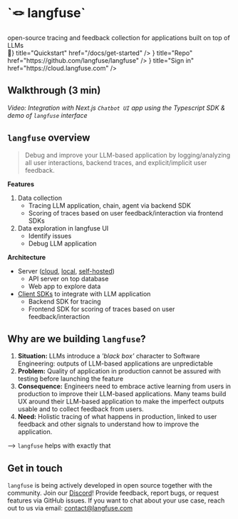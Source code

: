 
<h1 style={{ marginTop: "100px" }}>`🪢 langfuse`</h1>
<span
  style={{
    display: "block",
    fontSize: "1.5rem",
    textAlign: "center",
  }}
>
  open-source tracing and feedback collection for applications built on top of
  LLMs
</span>

<div className="flex pt-5 gap-3 justify-center flex-wrap pb-20">
  <Card icon={<span>🚀</span>} title="Quickstart" href="/docs/get-started" />
  <Card
    icon={<SiGithub size="24" />}
    title="Repo"
    href="https://github.com/langfuse/langfuse"
  />
  <Card
    icon={<AiOutlineCloud size="24" />}
    title="Sign in"
    href="https://cloud.langfuse.com"
  />
</div>

## Walkthrough (3 min)

_Video: Integration with Next.js `Chatbot UI` app using the Typescript SDK & demo of `langfuse` interface_


<Demo />

## `langfuse` overview

> Debug and improve your LLM-based application by logging/analyzing all user interactions, backend traces, and explicit/implicit user feedback.

**Features**

1. Data collection
   - Tracing LLM application, chain, agent via backend SDK
   - Scoring of traces based on user feedback/interaction via frontend SDKs
2. Data exploration in langfuse UI
   - Identify issues
   - Debug LLM application

**Architecture**

- Server ([cloud](/docs/cloud), [local](/docs/local), [self-hosted](/docs/self-host))
  - API server on top database
  - Web app to explore data
- [Client SDKs](/docs/sdk) to integrate with LLM application
  - Backend SDK for tracing
  - Frontend SDK for scoring of traces based on user feedback/interaction

## Why are we building `langfuse`?

1. **Situation:** LLMs introduce a _'black box'_ character to Software Engineering: outputs of LLM-based applications are unpredictable
2. **Problem:** Quality of application in production cannot be assured with testing before launching the feature
3. **Consequence:** Engineers need to embrace active learning from users in production to improve their LLM-based applications. Many teams build UX around their LLM-based application to make the imperfect outputs usable and to collect feedback from users.
4. **Need:** Holistic tracing of what happens in production, linked to user feedback and other signals to understand how to improve the application.

--> `langfuse` helps with exactly that

## Get in touch

`langfuse` is being actively developed in open source together with the community. Join our [Discord](https://discord.com/invite/DNDAarxE)! Provide feedback, report bugs, or request features via GitHub issues. If you want to chat about your use case, reach out to us via email: contact@langfuse.com
